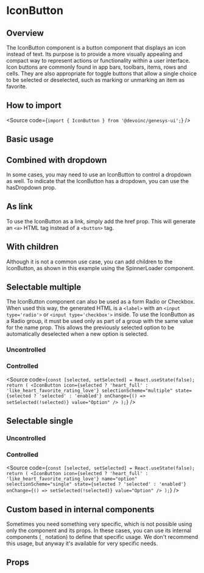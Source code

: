 

<Meta of={Stories} />

# IconButton

## Overview

The IconButton component is a button component that displays an icon instead of
text.
Its purpose is to provide a more visually appealing and compact way to represent
actions or functionality within a user interface.
Icon buttons are commonly found in app bars, toolbars, items, rows and cells.
They are also appropriate for toggle buttons that allow a single choice to be
selected or deselected, such as marking or unmarking an item as favorite.

## How to import

<Source code={`import { IconButton } from '@devoinc/genesys-ui';`} />

## Basic usage

<Canvas of={Stories.Base} />

## Combined with dropdown

In some cases, you may need to use an IconButton to control a dropdown as well.
To indicate that the IconButton has a dropdown, you can use the hasDropdown
prop.

<Canvas of={Stories.WithDropdown} />

## As link

To use the IconButton as a link, simply add the href prop.
This will generate an `<a>` HTML tag instead of a `<button>` tag.

<Canvas of={Stories.AsLink} />

## With children

Although it is not a common use case, you can add children to the IconButton,
as shown in this example using the SpinnerLoader component.

<Canvas of={Stories.WithChildren} />

## Selectable multiple

The IconButton component can also be used as a form Radio or Checkbox.
When used this way, the generated HTML is a `<label>` with an
`<input type='radio'>` or `<input type='checkbox'>` inside.
To use the IconButton as a Radio group, it must be used only as part of a group
with the same value for the name prop.
This allows the previously selected option to be automatically deselected when a
new option is selected.

### Uncontrolled

<Canvas of={Stories.MultipleUncontrolled} />

### Controlled

<Canvas of={Stories.MultipleControlled} sourceState="none" />

<Source
  code={`
const [selected, setSelected] = React.useState(false);
return (
  <IconButton
    icon={selected ? 'heart_full' : 'like_heart_favorite_rating_love'}
    selectionScheme="multiple"
    state={selected ? 'selected' : 'enabled'}
    onChange={() => setSelected(!selected)}
    value="Option"
  />
);
`}
/>

## Selectable single

### Uncontrolled

<Canvas of={Stories.SingleUncontrolled} />

### Controlled

<Canvas of={Stories.SingleControlled} sourceState="none" />

<Source
  code={`
const [selected, setSelected] = React.useState(false);
return (
  <IconButton
    icon={selected ? 'heart_full' : 'like_heart_favorite_rating_love'}
    name="option"
    selectionScheme="single"
    state={selected ? 'selected' : 'enabled'}
    onChange={() => setSelected(!selected)}
    value="Option"
  />
);
`}
/>

## Custom based in internal components

Sometimes you need something very specific, which is not possible using only the
component and its props.
In these cases, you can use its internal components (`_` notation) to define
that specific usage.
We don't recommend this usage, but anyway it's available for very specific
needs.

<Canvas of={Stories.Custom} />

## Props

<ArgTypes of={Stories} />
